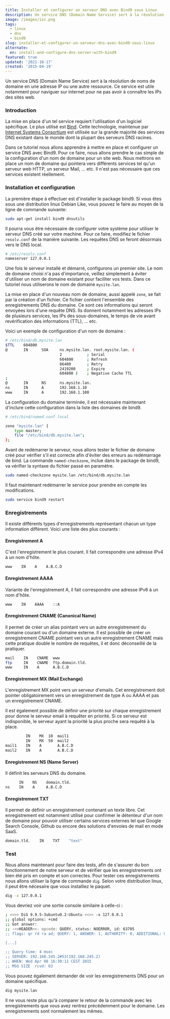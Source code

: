 ```yaml
---
title: Installer et configurer un serveur DNS avec Bind9 sous Linux
description: Un service DNS (Domain Name Service) sert à la résolution de noms de domaine en une adresse IP ou une autre ressource. Ce service est utile notamment pour naviguer sur internet pour ne pas avoir à connaître les IPs des sites web.
image: /images/isc.png
tags:
  - linux
  - dns
  - bind9
slug: installer-et-configurer-un-serveur-dns-avec-bind9-sous-linux
alternate:
  en: install-and-configure-dns-server-with-bind9
featured: true
updated: '2021-10-17'
created: '2015-04-19'
---
```


Un service DNS (Domain Name Service) sert à la résolution de noms de domaine en une adresse IP ou une autre ressource. Ce service est utile notamment pour naviguer sur internet pour ne pas avoir à connaître les IPs des sites web.

### Introduction

La mise en place d'un tel service requiert l'utilisation d'un logiciel spécifique. Le plus utilisé est [Bind](http://www.isc.org/downloads/bind/). Cette technologie, maintenue par [Internet Systems Consortium](https://www.isc.org/) est utilisée sur la grande majorité des services DNS existant dans le monde dont la plupart des serveurs DNS racines.

Dans ce tutoriel nous allons apprendre à mettre en place et configurer un service DNS avec Bind9. Pour ce faire, nous allons prendre le cas simple de la configuration d'un nom de domaine pour un site web. Nous mettrons en place un nom de domaine qui pointera vers différents services tel qu'un serveur web HTTP, un serveur Mail, ... etc. Il n'est pas nécessaire que ces services existent réellement.

### Installation et configuration

La première étape à effectuer est d'installer le package bind9. Si vous êtes sous une distribution linux Debian Like, vous pouvez le faire au moyen de la ligne de commande suivante:

```bash
sudo apt-get install bind9 dnsutils
```

Il pourra vous être nécessaire de configurer votre système pour utiliser le serveur DNS créé sur votre machine. Pour ce faire, modifiez le fichier `resolv.conf` de la manière suivante. Les requêtes DNS se feront désormais vers le DNS local.

```bash
# /etc/resolv.conf
nameserver 127.0.0.1
```

Une fois le serveur installé et démarré, configurons un premier site. Le nom de domaine choisi n'a pas d'importance, veillez simplement à éviter d'utiliser un nom de domaine existant pour faciliter vos tests. Dans ce tutoriel nous utiliserons le nom de domaine `mysite.lan`.

La mise en place d'un nouveau nom de domaine, aussi appelé `zone`, se fait par la création d'un fichier. Ce fichier contient l'ensemble des enregistrements DNS du domaine. Ce sont ces informations qui seront envoyées lors d'une requête DNS. Ils donnent notamment les adresses IPs de plusieurs services, les IPs des sous-domaines, le temps de vie avant revérification des informations (TTL), ... etc.

Voici un exemple de configuration d'un nom de domaine :

```bash
# /etc/bind/db.mysite.lan
$TTL    604800
@       IN      SOA     ns.mysite.lan. root.mysite.lan. (
                        2           ; Serial
                        604800      ; Refresh
                        86400       ; Retry
                        2419200     ; Expire
                        604800 )    ; Negative Cache TTL
;
@       IN      NS      ns.mysite.lan.
ns      IN      A       192.168.1.10
www     IN      A       192.168.1.100
```

La configuration du domaine terminée, il est nécessaire maintenant d'inclure cette configuration dans la liste des domaines de bind9.

```bash
# /etc/bind/named.conf.local

zone "mysite.lan" {
	type master;
	file "/etc/bind/db.mysite.lan";
};
```

Avant de redémarrer le serveur, nous allons tester le fichier de domaine créé pour vérifier s'il est correcte afin d'éviter des erreurs au redémarrage de bind. La commande `named-checkzone`, inclue dans le package de bind9, va vérifier la syntaxe du fichier passé en paramètre.

```bash
sudo named-checkzone mysite.lan /etc/bind/db.mysite.lan
```

Il faut maintenant redémarrer le service pour prendre en compte les modifications.

```bash
sudo service bind9 restart
```

### Enregistrements

Il existe différents types d'enregistrements représentant chacun un type information différent. Voici une liste des plus courants :

#### Enregistrement A

C'est l'enregistrement le plus courant. Il fait correspondre une adresse IPv4 à un nom d'hôte.

```bash
www    IN    A    A.B.C.D
```

#### Enregistrement AAAA

Variante de l'enregistrement A, il fait correspondre une adresse IPv6 à un nom d'hôte.

```bash
www    IN    AAAA    ::A
```

#### Enregistrement CNAME (Canonical Name)

Il permet de créer un alias pointant vers un autre enregistrement du domaine courant ou d'un domaine externe. Il est possible de créer un enregistrement CNAME pointant vers un autre enregistrement CNAME mais cette pratique double le nombre de requêtes, il et donc déconseillé de la pratiquer.

```bash
mail    IN    CNAME  www
ftp     IN    CNAME  ftp.domain.tld.
www     IN    A      A.B.C.D
```

#### Enregistrement MX (Mail Exchange)

L'enregistrement MX point vers un serveur d'emails. Cet enregistrement doit pointer obligatoirement vers un enregistrement de type A ou AAAA et pas un enregistrement CNAME.

Il est également possible de définir une priorité sur chaque enregistrement pour donne le serveur email à requêter en priorité. Si ce serveur est indisponible, le serveur ayant la priorité la plus proche sera requêté à la place.

```bash
         IN    MX  10  mail1
         IN    MX  50  mail2
mail1    IN    A       A.B.C.D
mail2    IN    A       A.B.C.D
```

#### Enregistrement NS (Name Server)

Il définit les serveurs DNS du domaine.

```bash
      IN    NS    domain.tld.
ns    IN    A     A.B.C.D
```

#### Enregistrement TXT

Il permet de définir un enregistrement contenant un texte libre. Cet enregistrement est notamment utilisé pour confirmer le détenteur d'un nom de domaine pour pouvoir utiliser certains services externes tel que Google Search Console, Github ou encore des solutions d'envoies de mail en mode SaaS.

```bash
domain.tld.    IN    TXT    "text"
```

### Test

Nous allons maintenant pour faire des tests, afin de s'assurer du bon fonctionnement de notre serveur et de vérifier que les enregistrements ont bien été pris en compte et son correctes. Pour tester ces enregistrements nous allons utiliser la ligne de commande `dig`. Selon votre distribution linux, il peut être nécesaire que vous installiez le paquet.

```bash
dig -x 127.0.0.1
```

Vous devriez voir une sortie console similaire à celle-ci :

```bash
; <<>> DiG 9.9.5-3ubuntu0.2-Ubuntu <<>> -x 127.0.0.1
;; global options: +cmd
;; Got answer:
;; ->>HEADER<<- opcode: QUERY, status: NOERROR, id: 63705
;; flags: qr rd ra ad; QUERY: 1, ANSWER: 1, AUTHORITY: 0, ADDITIONAL: 0

[...]

;; Query time: 4 msec
;; SERVER: 192.168.245.2#53(192.168.245.2)
;; WHEN: Wed Apr 08 16:30:11 CEST 2015
;; MSG SIZE  rcvd: 63
```

Vous pouvez également demander de voir les enregistrements DNS pour un domaine spécifique.

```bash
dig mysite.lan
```

Il ne vous reste plus qu'à comparer le retour de la commande avec les enregistrements que vous avez rentrez précédemment pour le domaine. Les enregistrements sont normalement les mêmes.

